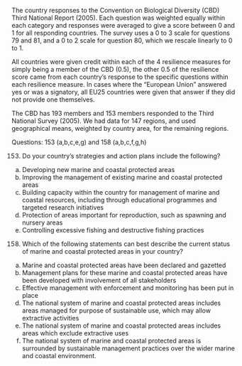 The country responses to the Convention on Biological Diversity (CBD) Third National Report (2005). Each
question was weighted equally within each category and responses were averaged to give a score between 0 and 1 for all responding countries. The survey uses a 0 to 3 scale for questions 79 and 81, and a 0 to 2 scale for question 80, which we rescale linearly to 0 to 1.

All countries were given credit within each of the 4 resilience measures for simply being a member of the CBD (0.5), the other 0.5 of the resilience score came from each country’s response to the specific questions within each resilience measure. In cases where the "European Union" answered yes or was a signatory, all EU25 countries were given that answer if they did not provide one themselves. 

The CBD has 193 members and 153 members responded to the Third National Survey (2005). We had data for 147 regions, and used geographical means, weighted by country area, for the remaining regions. 

Questions: 153 (a,b,c,e,g) and 158 (a,b,c,f,g,h)

153. Do your country’s strategies and action plans include the following?
a) Developing new marine and coastal protected areas
b) Improving the management of existing marine and coastal protected areas
c) Building capacity within the country for management of marine and coastal resources, including through educational programmes and targeted research initiatives
e) Protection of areas important for reproduction, such as spawning and nursery areas
g) Controlling excessive fishing and destructive fishing practices

158. Which of the following statements can best describe the current status of marine and coastal protected areas in your country?
a) Marine and coastal protected areas have been declared and gazetted
b) Management plans for these marine and coastal protected areas have been developed with involvement of all stakeholders
c) Effective management with enforcement and monitoring has been put in place
f) The national system of marine and coastal protected areas includes areas managed for purpose of sustainable use, which may allow extractive activities
g) The national system of marine and coastal protected areas includes areas which exclude extractive uses
h) The national system of marine and coastal protected areas is surrounded by sustainable management practices over the wider marine and coastal environment.
